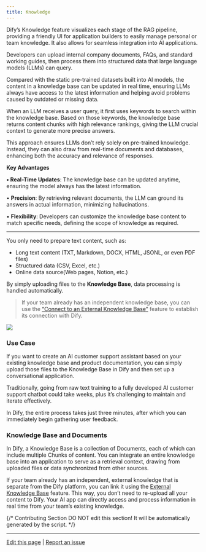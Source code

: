 ```yaml
---
title: Knowledge
---
```


Dify’s Knowledge feature visualizes each stage of the RAG pipeline, providing a friendly UI for application builders to easily manage personal or team knowledge. It also allows for seamless integration into AI applications.

Developers can upload internal company documents, FAQs, and standard working guides, then process them into structured data that large language models (LLMs) can query.

Compared with the static pre-trained datasets built into AI models, the content in a knowledge base can be updated in real time, ensuring LLMs always have access to the latest information and helping avoid problems caused by outdated or missing data.

When an LLM receives a user query, it first uses keywords to search within the knowledge base. Based on those keywords, the knowledge base returns content chunks with high relevance rankings, giving the LLM crucial context to generate more precise answers.

This approach ensures LLMs don’t rely solely on pre-trained knowledge. Instead, they can also draw from real-time documents and databases, enhancing both the accuracy and relevance of responses.

**Key Advantages**

**• Real-Time Updates**: The knowledge base can be updated anytime, ensuring the model always has the latest information.

• **Precision**: By retrieving relevant documents, the LLM can ground its answers in actual information, minimizing hallucinations.

• **Flexibility**: Developers can customize the knowledge base content to match specific needs, defining the scope of knowledge as required.

***

You only need to prepare text content, such as:

* Long text content (TXT, Markdown, DOCX, HTML, JSONL, or even PDF files)
* Structured data (CSV, Excel, etc.)
* Online data source(Web pages, Notion, etc.)

By simply uploading files to the **Knowledge Base**, data processing is handled automatically.

> If your team already has an independent knowledge base, you can use the [“Connect to an External Knowledge Base”](./connect-external-knowledge-base) feature to establish its connection with Dify.

![](https://assets-docs.dify.ai/2024/12/effc826d2584d5f2983cdcd746099bb6.png)

### **Use Case**

If you want to create an AI customer support assistant based on your existing knowledge base and product documentation, you can simply upload those files to the Knowledge Base in Dify and then set up a conversational application.

Traditionally, going from raw text training to a fully developed AI customer support chatbot could take weeks, plus it’s challenging to maintain and iterate effectively.

In Dify, the entire process takes just three minutes, after which you can immediately begin gathering user feedback.

### Knowledge Base and Documents

In Dify, a Knowledge Base is a collection of Documents, each of which can include multiple Chunks of content. You can integrate an entire knowledge base into an application to serve as a retrieval context, drawing from uploaded files or data synchronized from other sources.

If your team already has an independent, external knowledge that is separate from the Dify platform, you can link it using the [External Knowledge Base](./connect-external-knowledge-base) feature. This way, you don’t need to re-upload all your content to Dify. Your AI app can directly access and process information in real time from your team’s existing knowledge.

{/*
Contributing Section
DO NOT edit this section!
It will be automatically generated by the script.
*/}

---

[Edit this page](https://github.com/langgenius/dify-docs/edit/main/en/guides/knowledge-base/readme.mdx) | [Report an issue](https://github.com/langgenius/dify-docs/issues/new?title=Documentation%20Issue%3A%20&body=%23%23%20Issue%20Description%0A%3C%21--%20Please%20briefly%20describe%20the%20issue%20you%20found%20--%3E%0A%0A%23%23%20Page%20Link%0Ahttps%3A%2F%2Fgithub.com%2Flanggenius%2Fdify-docs%2Fblob%2Fmain%2Fen/guides/knowledge-base%2Freadme.mdx%0A%0A%23%23%20Suggested%20Changes%0A%3C%21--%20If%20you%20have%20specific%20suggestions%20for%20changes%2C%20please%20describe%20them%20here%20--%3E%0A%0A%3C%21--%20Thank%20you%20for%20helping%20improve%20our%20documentation%21%20--%3E)

